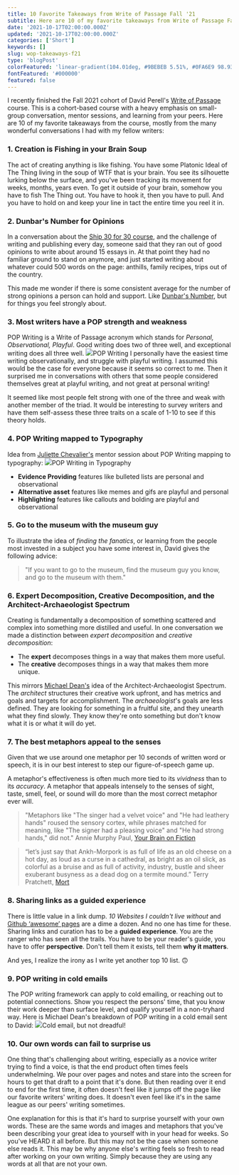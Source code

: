 ```yaml
---
title: 10 Favorite Takeaways from Write of Passage Fall '21
subtitle: Here are 10 of my favorite takeaways from Write of Passage Fall '21.
date: '2021-10-17T02:00:00.000Z'
updated: '2021-10-17T02:00:00.000Z'
categories: ['Short']
keywords: []
slug: wop-takeaways-f21
type: 'blogPost'
colorFeatured: 'linear-gradient(104.01deg, #9BEBEB 5.51%, #0FA6E9 98.93%)'
fontFeatured: '#000000'
featured: false
---
```


I recently finished the Fall 2021 cohort of David Perell's [Write of Passage](https://writeofpassage.school/) course. This is a cohort-based course with a heavy emphasis on small-group conversation, mentor sessions, and learning from your peers. Here are 10 of my favorite takeaways from the course, mostly from the many wonderful conversations I had with my fellow writers:

### 1. Creation is Fishing in your Brain Soup

The act of creating anything is like fishing. You have some Platonic Ideal of The Thing living in the soup of WTF that is your brain. You see its silhouette lurking below the surface, and you've been tracking its movement for weeks, months, years even. To get it outside of your brain, somehow you have to fish The Thing out. You have to hook it, then you have to pull. And you have to hold on and keep your line in tact the entire time you reel it in.

### 2. Dunbar's Number for Opinions

In a conversation about the [Ship 30 for 30 course](https://www.ship30for30.com/), and the challenge of writing and publishing every day, someone said that they ran out of good opinions to write about around 15 essays in. At that point they had no familiar ground to stand on anymore, and just started writing about whatever could 500 words on the page: anthills, family recipes, trips out of the country.

This made me wonder if there is some consistent average for the number of strong opinions a person can hold and support. Like [Dunbar's Number](https://en.wikipedia.org/wiki/Dunbar%27s_number), but for things you feel strongly about.

### 3. Most writers have a POP strength and weakness

POP Writing is a Write of Passage acronym which stands for *Personal, Observational, Playful*. Good writing does two of three well, and exceptional writing does all three well.
![](__GHOST_URL__/content/images/2021/10/image.png)POP Writing
I personally have the easiest time writing observationally, and struggle with playful writing. I assumed this would be the case for everyone because it seems so correct to me. Then it surprised me in conversations with others that some people considered themselves great at playful writing, and not great at personal writing!

It seemed like most people felt strong with one of the three and weak with another member of the triad. It would be interesting to survey writers and have them self-assess these three traits on a scale of 1-10 to see if this theory holds.

### 4. POP Writing mapped to Typography

Idea from [Juliette Chevalier's](https://juliet.tech/) mentor session about POP Writing mapping to typography:
![](__GHOST_URL__/content/images/2021/10/image-1.png)POP Writing in Typography
- **Evidence Providing** features like bulleted lists are personal and observational
- **Alternative asset** features like memes and gifs are playful and personal
- **Highlighting** features like callouts and bolding are playful and observational

### 5. Go to the museum with the museum guy

To illustrate the idea of *finding the fanatics*, or learning from the people most invested in a subject you have some interest in, David gives the following advice:

> "If you want to go to the museum, find the museum guy you know, and go to the museum with them."

### 6. Expert Decomposition, Creative Decomposition, and the Architect-Archaeologist Spectrum

Creating is fundamentally a decomposition of something scattered and complex into something more distilled and useful. In one conversation we made a distinction between *expert decomposition* and *creative decomposition*:

- The **expert** decomposes things in a way that makes them more useful.
- The **creative** decomposes things in a way that makes them more unique.

This mirrors [Michael Dean's](https://michaeldean.site/) idea of the Architect-Archaeologist Spectrum. The *architect* structures their creative work upfront, and has metrics and goals and targets for accomplishment. The *archaeologist*'s goals are less defined. They are looking for something in a fruitful site, and they unearth what they find slowly. They know they're onto something but don't know what it is or what it will do yet.

### 7. The best metaphors appeal to the senses

Given that we use around one metaphor per 10 seconds of written word or speech, it is in our best interest to step our figure-of-speech game up.

A metaphor's effectiveness is often much more tied to its *vividness* than to its *accuracy*. A metaphor that appeals intensely to the senses of sight, taste, smell, feel, or sound will do more than the most correct metaphor ever will.

> "Metaphors like "The singer had a velvet voice" and "He had leathery hands" roused the sensory cortex, while phrases matched for meaning, like "The signer had a pleasing voice" and "He had strong hands," did not."
> Annie Murphy Paul, [Your Brain on Fiction](https://www.nytimes.com/2012/03/18/opinion/sunday/the-neuroscience-of-your-brain-on-fiction.html)

> “let’s just say that Ankh-Morpork is as full of life as an old cheese on a hot day, as loud as a curse in a cathedral, as bright as an oil slick, as colorful as a bruise and as full of activity, industry, bustle and sheer exuberant busyness as a dead dog on a termite mound.”
> Terry Pratchett, [Mort](https://www.amazon.com/Mort-Discworld-Terry-Pratchett/dp/0062225715)

### 8. Sharing links as a guided experience

There is little value in a link dump. *10 Websites I couldn't live without* and [Github ‘awesome’ pages](https://github.com/currentsapi/awesome-vector-search) are a dime a dozen. And no one has time for these. Sharing links and curation has to be a **guided experience**. You are the ranger who has seen all the trails. You have to be your reader's guide, you have to offer **perspective**. Don't tell them it exists, tell them **why it matters**.

And yes, I realize the irony as I write yet another top 10 list. 🙃

### 9. POP writing in cold emails

The POP writing framework can apply to cold emailing, or reaching out to potential connections. Show you respect the persons' time, that you know their work deeper than surface level, and qualify yourself in a non-tryhard way. Here is Michael Dean's breakdown of POP writing in a cold email sent to David:
![](__GHOST_URL__/content/images/2021/10/image-2.png)Cold email, but not dreadful!
### 10. Our own words can fail to surprise us

One thing that's challenging about writing, especially as a novice writer trying to find a voice, is that the end product often times feels underwhelming. We pour over pages and notes and stare into the screen for hours to get that draft to a point that it's done. But then reading over it end to end for the first time, it often doesn't feel like it jumps off the page like our favorite writers' writing does. It doesn't even feel like it's in the same league as our peers' writing sometimes.

One explanation for this is that it's hard to surprise yourself with your own words. These are the same words and images and metaphors that you've been describing your great idea to yourself with in your head for weeks. So you've HEARD it all before. But this may not be the case when someone else reads it. This may be why anyone else's writing feels so fresh to read after working on your own writing. Simply because they are using any words at all that are not your own.
